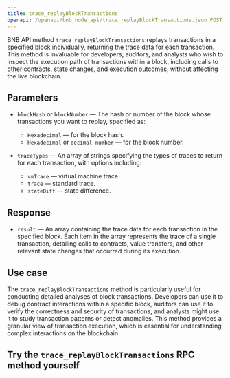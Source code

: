 ---
title: trace_replayBlockTransactions
openapi: /openapi/bnb_node_api/trace_replayBlockTransactions.json POST /35848e183f3e3303c8cfeacbea831cab
---

BNB API method `trace_replayBlockTransactions` replays transactions in a specified block individually, returning the trace data for each transaction. This method is invaluable for developers, auditors, and analysts who wish to inspect the execution path of transactions within a block, including calls to other contracts, state changes, and execution outcomes, without affecting the live blockchain.

## Parameters

* `blockHash` or `blockNumber` — The hash or number of the block whose transactions you want to replay, specified as:

  + `Hexadecimal` — for the block hash.
  + `Hexadecimal` or `decimal number` — for the block number.
* `traceTypes` — An array of strings specifying the types of traces to return for each transaction, with options including:

  + `vmTrace` — virtual machine trace.
  + `trace` — standard trace.
  + `stateDiff` — state difference.

## Response

* `result` — An array containing the trace data for each transaction in the specified block. Each item in the array represents the trace of a single transaction, detailing calls to contracts, value transfers, and other relevant state changes that occurred during its execution.

## Use case

The `trace_replayBlockTransactions` method is particularly useful for conducting detailed analyses of block transactions. Developers can use it to debug contract interactions within a specific block, auditors can use it to verify the correctness and security of transactions, and analysts might use it to study transaction patterns or detect anomalies. This method provides a granular view of transaction execution, which is essential for understanding complex interactions on the blockchain.

## Try the `trace_replayBlockTransactions` RPC method yourself
